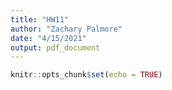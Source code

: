 ```yaml
---
title: "HW11"
author: "Zachary Palmore"
date: "4/15/2021"
output: pdf_document
---
```


```r
knitr::opts_chunk$set(echo = TRUE)
```

## 
